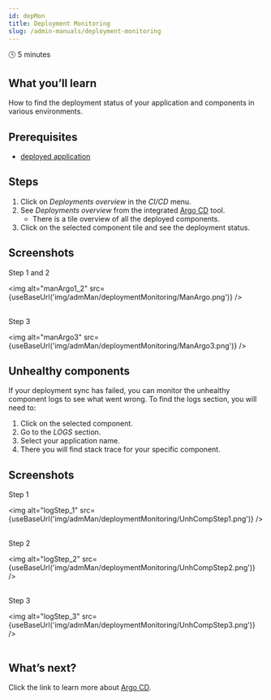 ```yaml
---
id: depMon
title: Deployment Monitoring
slug: /admin-manuals/deployment-monitoring
---
```



🕓 5 minutes

## What you’ll learn

How to find the deployment status of your application and components in various environments. 

## Prerequisites

- [deployed application](../admMan/depApp/)

## Steps

1. Click on _Deployments overview_ in the _CI/CD_ menu.
2. See _Deployments overview_ from the integrated [Argo CD](https://argoproj.github.io/argo-cd/) tool.
    - There is a tile overview of all the deployed components.
3. Click on the selected component tile and see the deployment status.

## Screenshots

Step 1 and 2

<img alt="manArgo1_2" src={useBaseUrl('img/admMan/deploymentMonitoring/ManArgo.png')} />
<br/><br/>

Step 3

<img alt="manArgo3" src={useBaseUrl('img/admMan/deploymentMonitoring/ManArgo3.png')} />

## Unhealthy components

If your deployment sync has failed, you can monitor the unhealthy component logs to see what went wrong.
To find the logs section, you will need to:
1. Click on the selected component.
2. Go to the _LOGS_ section.
3. Select your application name.
4. There you will find stack trace for your specific component. 

## Screenshots

Step 1

<img alt="logStep_1" src={useBaseUrl('img/admMan/deploymentMonitoring/UnhCompStep1.png')} />
<br/><br/>

Step 2

<img alt="logStep_2" src={useBaseUrl('img/admMan/deploymentMonitoring/UnhCompStep2.png')} />
<br/><br/>

Step 3

<img alt="logStep_3" src={useBaseUrl('img/admMan/deploymentMonitoring/UnhCompStep3.png')} />
<br/><br/>

## What’s next?

Click the link to learn more about [Argo CD](https://argoproj.github.io/argo-cd/).